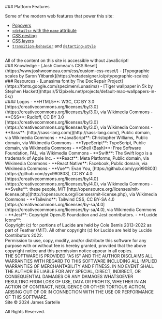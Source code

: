 
<section>
### Platform Features

Some of the modern web features that power this site:
<br />
- [Popovers](https://developer.mozilla.org/en-US/docs/Web/API/Popover_API/Using)
- [`<details>` with the `name` attribute](https://developer.mozilla.org/en-US/docs/Web/HTML/Element/details)
- [CSS nesting](https://developer.mozilla.org/en-US/docs/Web/CSS/CSS_nesting/Using_CSS_nesting)
- [CSS layers](https://developer.mozilla.org/en-US/docs/Web/CSS/@layer)
- [`transition-behavior`](https://developer.mozilla.org/en-US/docs/Web/CSS/transition-behavior) and [`@starting-style`](https://developer.mozilla.org/en-US/docs/Web/CSS/@starting-style)
<br />
<aside>All of the content on this site is accessible without JavaScript!</aside>
</section>

<section>
### Knowledge
- [Josh Comeau's CSS Reset](https://www.joshwcomeau.com/css/custom-css-reset/)
- [Typographic scales by Saron Yitbarek](https://notadesigner.io/p/typographic-scales)
</section>

<section>
### Resources
- [Lunasima font by The DocRepair Project](https://fonts.google.com/specimen/Lunasima)
- [Tiger wallpaper in 5k by Stephen Hackett](https://512pixels.net/projects/default-mac-wallpapers-in-5k/)
</section>

<section>
#### Logos
- **HTML5**: W3C, CC BY 3.0 [https://creativecommons.org/licenses/by/3.0](https://creativecommons.org/licenses/by/3.0), via Wikimedia Commons
- **CSS**: Rudloff, CC BY 3.0 [https://creativecommons.org/licenses/by/3.0](https://creativecommons.org/licenses/by/3.0), via Wikimedia Commons
- **Sass**: [http://sass-lang.com/](http://sass-lang.com/), Public domain, via Wikimedia Commons
- **JavaScript**: Christopher Williams, Public domain, via Wikimedia Commons
- **TypeScript**: TypeScript, Public domain, via Wikimedia Commons
- **Shell (Bash)**: Free Software Foundation, FAL, via Wikimedia Commons
- **Swift**: The Swift logo is a trademark of Apple Inc.
- **React**: Meta Platforms, Public domain, via Wikimedia Commons
- **React Native**: Facebook, Public domain, via Wikimedia Commons
- **Vue**: Evan You, [https://github.com/yyx990803](https://github.com/yyx990803), CC BY 4.0 [https://creativecommons.org/licenses/by/4.0](https://creativecommons.org/licenses/by/4.0), via Wikimedia Commons
- **Svelte**: these people, MIT [http://opensource.org/licenses/mit-license.php](http://opensource.org/licenses/mit-license.php), via Wikimedia Commons
- **Tailwind**: Tailwind CSS, CC BY-SA 4.0 [https://creativecommons.org/licenses/by-sa/4.0](https://creativecommons.org/licenses/by-sa/4.0), via Wikimedia Commons
- **Jest**: Copyright OpenJS Foundation and Jest contributors.
- **Lucide Icons**:
<br />
Copyright (c) for portions of Lucide are held by Cole Bemis 2013-2022 as part of Feather (MIT). All other copyright (c) for Lucide are held by Lucide Contributors 2022.
<br />
Permission to use, copy, modify, and/or distribute this software for any purpose with or without fee is hereby granted, provided that the above copyright notice and this permission notice appear in all copies.
<br />
THE SOFTWARE IS PROVIDED "AS IS" AND THE AUTHOR DISCLAIMS ALL WARRANTIES WITH REGARD TO THIS SOFTWARE INCLUDING ALL IMPLIED WARRANTIES OF MERCHANTABILITY AND FITNESS. IN NO EVENT SHALL THE AUTHOR BE LIABLE FOR ANY SPECIAL, DIRECT, INDIRECT, OR CONSEQUENTIAL DAMAGES OR ANY DAMAGES WHATSOEVER RESULTING FROM LOSS OF USE, DATA OR PROFITS, WHETHER IN AN ACTION OF CONTRACT, NEGLIGENCE OR OTHER TORTIOUS ACTION, ARISING OUT OF OR IN CONNECTION WITH THE USE OR PERFORMANCE OF THIS SOFTWARE.
</section>

<footer>
Site ©️ 2024 James Sartelle

All Rights Reserved.
</footer>